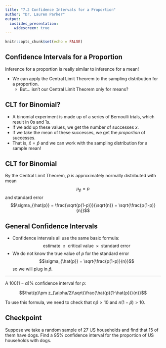 ```yaml
---
title: "7.2 Confidence Intervals for a Proportion"
author: "Dr. Lauren Parker"
output:
  ioslides_presentation: 
    widescreen: true
---
```


```r
knitr::opts_chunk$set(echo = FALSE)
```

## Confidence Intervals for a Proportion

Inference for a proportion is really similar to inference for a mean! 

- We can apply the Central Limit Theorem to the sampling distribution for a proportion.
    - But... isn't our Central Limit Theorem only for means? 
    
## CLT for Binomial?

- A binomial experiment is made up of a series of Bernoulli trials, which result in 0s and 1s. 
- If we add up these values, we get the number of successes $x$. 
- If we take the mean of these successes, we get the *proportion* of successes. 
- That is, $\bar{x} = \hat{p}$ and we can work with the sampling distribution for a sample mean!

## CLT for Binomial

By the Central Limit Theorem, $\hat{p}$ is approximately normally distributed with mean $$\mu_{\hat{p}} = p$$ and standard error $$\sigma_{\hat{p}} = \frac{\sqrt{p(1-p)}}{\sqrt{n}} = \sqrt{\frac{p(1-p)}{n}}$$

## General Confidence Intervals

- Confidence intervals all use the same basic formula: $$\text{estimate }\pm\text{ critical value }\times\text{ standard error }$$ 
- We do not know the true value of $p$ for the standard error $$\sigma_{\hat{p}} = \sqrt{\frac{p(1-p)}{n}}$$ so we will plug in $\hat{p}$.

***

A $100(1-\alpha)\%$ confidence interval for $p$:

$$\hat{p}\pm z_{\alpha/2}\sqrt{\frac{\hat{p}(1-\hat{p})}{n}}$$

To use this formula, we need to check that $n\hat{p} > 10$ and $n(1-\hat{p})>10$. 

## Checkpoint

Suppose we take a random sample of 27 US households and find that 15 of them have dogs. Find a 95% confidence interval for the proportion of US households with dogs.